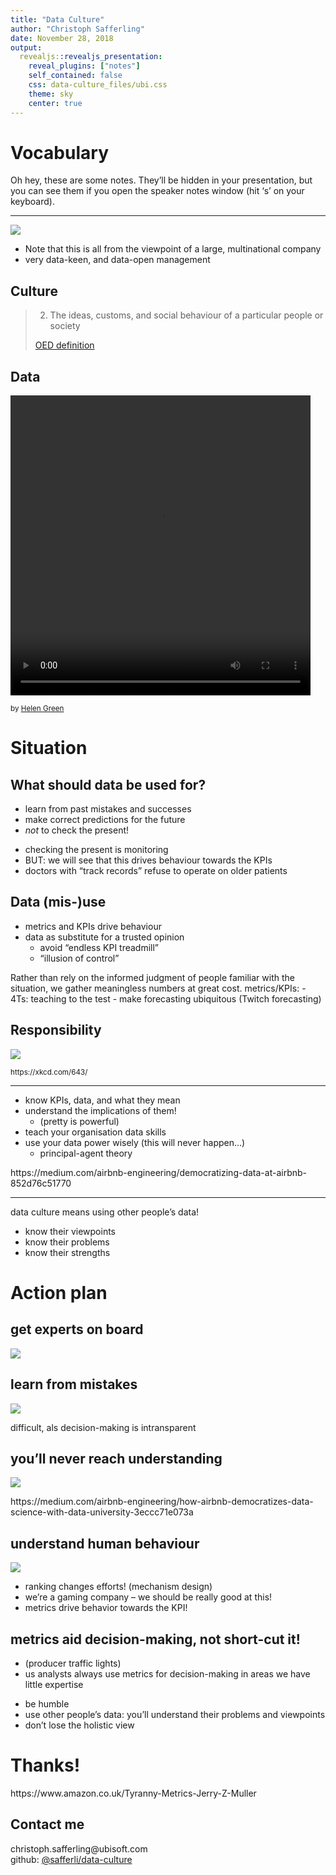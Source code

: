 ```yaml
---
title: "Data Culture"
author: "Christoph Safferling"  
date: November 28, 2018
output: 
  revealjs::revealjs_presentation:
    reveal_plugins: ["notes"]
    self_contained: false
    css: data-culture_files/ubi.css
    theme: sky
    center: true
---
```



# Vocabulary {data-background="./data-culture_files/img/Freud.png"}

<aside class="notes">
Oh hey, these are some notes. They'll be hidden in your presentation, but you can see them if you open the speaker notes window (hit 's' on your keyboard).
</aside>

----

<!--
<video width="480" height="480" loop=false autoplay=true>
  <source src="data-culture_files/img/ubisoft.mp4" type="video/mp4">
</video> 
-->

<p class="stretch"> 
  <img src="./data-culture_files/img/ubisoft stacked logo_black.png" style="background:none; border:none; box-shadow:none; height=20%;">
</p>

<aside class="notes">
- Note that this is all from the viewpoint of a large, multinational company
- very data-keen, and data-open management
</aside>


## Culture

> (2) The ideas, customs, and social behaviour of a particular people or society  
>   
> [OED definition](https://en.oxforddictionaries.com/definition/culture)


## Data

<video width="480" height="480" loop=true autoplay=true>
  <source src="data-culture_files/img/different-faces-of-david-bowie.mp4" type="video/mp4">
</video> 

<small>by [Helen Green](http://dollychops.tumblr.com/image/107517113745)</small>



# Situation {data-background="./data-culture_files/img/business-rabbid.png"}

## What should data be used for?

- learn from past mistakes and successes
- make correct predictions for the future
- *not* to check the present!

<aside class="notes">
- checking the present is monitoring
- BUT: we will see that this drives behaviour towards the KPIs
- doctors with "track records" refuse to operate on older patients
</aside>


## Data (mis-)use 

- metrics and KPIs drive behaviour
- data as substitute for a trusted opinion
    - avoid "endless KPI treadmill"
    - "illusion of control"

<aside class="notes">
Rather than rely on the informed judgment of people familiar with the situation, we gather meaningless numbers at great cost. 
metrics/KPIs: 
- 4Ts: teaching to the test
- make forecasting ubiquitous (Twitch forecasting)
</aside>


## Responsibility

![](./data-culture_files/img/ohm.png)

<small>https://xkcd.com/643/</small>

***

- know KPIs, data, and what they mean
- understand the implications of them! 
    - (pretty is powerful)
- teach your organisation data skills
- use your data power wisely (this will never happen...)
    - principal-agent theory

<aside class="notes">
https://medium.com/airbnb-engineering/democratizing-data-at-airbnb-852d76c51770
</aside>

***

data culture means using other people's data! 

<aside class="notes">
- know their viewpoints
- know their problems
- know their strengths
</aside>


# Action plan {data-background="./data-culture_files/img/actionplan-rabbid.png"}

## get experts on board

![](./data-culture_files/img/clueless-dog.png)


## learn from mistakes 

![](data-culture_files/img/you-had-one-job-cities-skylines.jpg)

<aside class="notes">
difficult, als decision-making is intransparent
</aside>


## you'll never reach understanding

![](./data-culture_files/img/yes-no-maybe.gif)

<aside class="notes">
https://medium.com/airbnb-engineering/how-airbnb-democratizes-data-science-with-data-university-3eccc71e073a
</aside>


## understand human behaviour

![](./data-culture_files/img/psychiatrist-no-friends.jpg)

<aside class="notes">
- ranking changes efforts! (mechanism design)
- we’re a gaming company – we should be really good at this! 
- metrics drive behavior towards the KPI!
</aside>

## metrics aid decision-making, not short-cut it!

<aside class="notes">
- (producer traffic lights)
- us analysts always use metrics for decision-making in areas we have little expertise
</aside>

- be humble
- use other people's data: you'll understand their problems and viewpoints
- don't lose the holistic view

# Thanks! {data-background="./data-culture_files/img/Hanging_Rabbid.png"}

<aside class="notes">
https://www.amazon.co.uk/Tyranny-Metrics-Jerry-Z-Muller
</aside>

## Contact me {data-background="./data-culture_files/img/Napoleon.png"}

christoph.safferling@ubisoft.com  
github: <a href="https://github.com/safferli/data-culture">@safferli/data-culture</a>  




